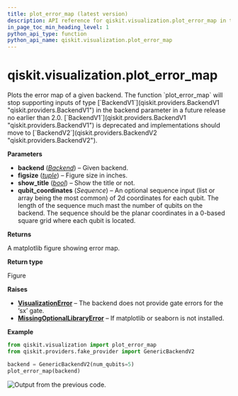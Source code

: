 ```yaml
---
title: plot_error_map (latest version)
description: API reference for qiskit.visualization.plot_error_map in the latest version of qiskit
in_page_toc_min_heading_level: 1
python_api_type: function
python_api_name: qiskit.visualization.plot_error_map
---
```


<span id="qiskit-visualization-plot-error-map" />

# qiskit.visualization.plot\_error\_map

<Function id="qiskit.visualization.plot_error_map" isDedicatedPage={true} github="https://github.com/Qiskit/qiskit/tree/stable/1.4/qiskit/visualization/gate_map.py#L1286-L1539" signature="qiskit.visualization.plot_error_map(backend, figsize=(15, 12), show_title=True, qubit_coordinates=None)">
  Plots the error map of a given backend.

  <Admonition title="Deprecated since version 1.4" type="danger">
    The function `plot_error_map` will stop supporting inputs of type [`BackendV1`](qiskit.providers.BackendV1 "qiskit.providers.BackendV1") in the backend parameter in a future release no earlier than 2.0. [`BackendV1`](qiskit.providers.BackendV1 "qiskit.providers.BackendV1") is deprecated and implementations should move to [`BackendV2`](qiskit.providers.BackendV2 "qiskit.providers.BackendV2").
  </Admonition>

  **Parameters**

  *   **backend** ([*Backend*](qiskit.providers.Backend "qiskit.providers.Backend")) – Given backend.
  *   **figsize** ([*tuple*](https://docs.python.org/3/library/stdtypes.html#tuple "(in Python v3.13)")) – Figure size in inches.
  *   **show\_title** ([*bool*](https://docs.python.org/3/library/functions.html#bool "(in Python v3.13)")) – Show the title or not.
  *   **qubit\_coordinates** (*Sequence*) – An optional sequence input (list or array being the most common) of 2d coordinates for each qubit. The length of the sequence much mast the number of qubits on the backend. The sequence should be the planar coordinates in a 0-based square grid where each qubit is located.

  **Returns**

  A matplotlib figure showing error map.

  **Return type**

  Figure

  **Raises**

  *   [**VisualizationError**](visualization#qiskit.visualization.VisualizationError "qiskit.visualization.VisualizationError") – The backend does not provide gate errors for the ‘sx’ gate.
  *   [**MissingOptionalLibraryError**](exceptions#qiskit.exceptions.MissingOptionalLibraryError "qiskit.exceptions.MissingOptionalLibraryError") – If matplotlib or seaborn is not installed.

  **Example**

  ```python
  from qiskit.visualization import plot_error_map
  from qiskit.providers.fake_provider import GenericBackendV2

  backend = GenericBackendV2(num_qubits=5)
  plot_error_map(backend)
  ```

  ![Output from the previous code.](/images/api/qiskit/qiskit-visualization-plot_error_map-1.avif)
</Function>

